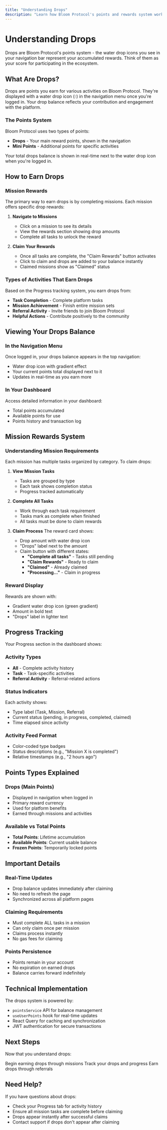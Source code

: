 ```yaml
---
title: "Understanding Drops" 
description: "Learn how Bloom Protocol's points and rewards system works"
---
```


# Understanding Drops

Drops are Bloom Protocol's points system - the water drop icons you see in your navigation bar represent your accumulated rewards. Think of them as your score for participating in the ecosystem.

## What Are Drops?

Drops are points you earn for various activities on Bloom Protocol. They're displayed with a water drop icon (💧) in the navigation menu once you're logged in. Your drop balance reflects your contribution and engagement with the platform.

### The Points System

Bloom Protocol uses two types of points:
- **Drops** - Your main reward points, shown in the navigation
- **Mini Points** - Additional points for specific activities

Your total drops balance is shown in real-time next to the water drop icon when you're logged in.

## How to Earn Drops

### Mission Rewards

The primary way to earn drops is by completing missions. Each mission offers specific drop rewards:

1. **Navigate to Missions**
   - Click on a mission to see its details
   - View the rewards section showing drop amounts
   - Complete all tasks to unlock the reward

2. **Claim Your Rewards**
   - Once all tasks are complete, the "Claim Rewards" button activates
   - Click to claim and drops are added to your balance instantly
   - Claimed missions show as "Claimed" status

### Types of Activities That Earn Drops

Based on the Progress tracking system, you earn drops from:

- **Task Completion** - Complete platform tasks
- **Mission Achievement** - Finish entire mission sets
- **Referral Activity** - Invite friends to join Bloom Protocol
- **Helpful Actions** - Contribute positively to the community

## Viewing Your Drops Balance

### In the Navigation Menu

Once logged in, your drops balance appears in the top navigation:
- Water drop icon with gradient effect
- Your current points total displayed next to it
- Updates in real-time as you earn more

### In Your Dashboard

Access detailed information in your dashboard:
- Total points accumulated
- Available points for use
- Points history and transaction log

## Mission Rewards System

### Understanding Mission Requirements

Each mission has multiple tasks organized by category. To claim drops:

1. **View Mission Tasks**
   - Tasks are grouped by type
   - Each task shows completion status
   - Progress tracked automatically

2. **Complete All Tasks**
   - Work through each task requirement
   - Tasks mark as complete when finished
   - All tasks must be done to claim rewards

3. **Claim Process**
   The reward card shows:
   - Drop amount with water drop icon
   - "Drops" label next to the amount
   - Claim button with different states:
     - **"Complete all tasks"** - Tasks still pending
     - **"Claim Rewards"** - Ready to claim
     - **"Claimed"** - Already claimed
     - **"Processing..."** - Claim in progress

### Reward Display

Rewards are shown with:
- Gradient water drop icon (green gradient)
- Amount in bold text
- "Drops" label in lighter text

## Progress Tracking

Your Progress section in the dashboard shows:

### Activity Types
- **All** - Complete activity history
- **Task** - Task-specific activities  
- **Referral Activity** - Referral-related actions

### Status Indicators
Each activity shows:
- Type label (Task, Mission, Referral)
- Current status (pending, in progress, completed, claimed)
- Time elapsed since activity

### Activity Feed Format
- Color-coded type badges
- Status descriptions (e.g., "Mission X is completed")
- Relative timestamps (e.g., "2 hours ago")

## Points Types Explained

### Drops (Main Points)
- Displayed in navigation when logged in
- Primary reward currency
- Used for platform benefits
- Earned through missions and activities

### Available vs Total Points
- **Total Points**: Lifetime accumulation
- **Available Points**: Current usable balance
- **Frozen Points**: Temporarily locked points

## Important Details

### Real-Time Updates
- Drop balance updates immediately after claiming
- No need to refresh the page
- Synchronized across all platform pages

### Claiming Requirements
- Must complete ALL tasks in a mission
- Can only claim once per mission
- Claims process instantly
- No gas fees for claiming

### Points Persistence
- Points remain in your account
- No expiration on earned drops
- Balance carries forward indefinitely

## Technical Implementation

The drops system is powered by:
- `pointsService` API for balance management
- `useUserPoints` hook for real-time updates
- React Query for caching and synchronization
- JWT authentication for secure transactions

## Next Steps

Now that you understand drops:

<Card title="Start Missions" icon="target" href="/missions/what-are-missions">
  Begin earning drops through missions
</Card>

<Card title="View Your Dashboard" icon="chart" href="/dashboard/overview">
  Track your drops and progress
</Card>

<Card title="Invite Friends" icon="users" href="/referrals/how-it-works">
  Earn drops through referrals
</Card>

## Need Help?

If you have questions about drops:
- Check your Progress tab for activity history
- Ensure all mission tasks are complete before claiming
- Drops appear instantly after successful claims
- Contact support if drops don't appear after claiming